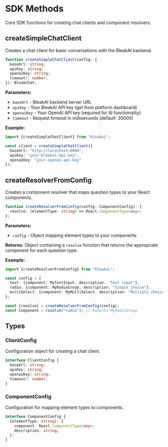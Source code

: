 # SDK Methods

Core SDK functions for creating chat clients and component resolvers.

## createSimpleChatClient

Creates a chat client for basic conversations with the BleakAI backend.

```typescript
function createSimpleChatClient(config: {
  baseUrl: string;
  apiKey: string;
  openaiKey: string;
  timeout?: number;
}): BleakChat;
```

**Parameters:**

- `baseUrl` - BleakAI backend server URL
- `apiKey` - Your BleakAI API key (get from platform dashboard)
- `openaiKey` - Your OpenAI API key (required for AI functionality)
- `timeout` - Request timeout in milliseconds (default: 30000)

**Example:**

```typescript
import {createSimpleChatClient} from "bleakai";

const client = createSimpleChatClient({
  baseUrl: "http://localhost:8000",
  apiKey: "your-bleakai-api-key",
  openaiKey: "your-openai-api-key"
});
```

## createResolverFromConfig

Creates a component resolver that maps question types to your React components.

```typescript
function createResolverFromConfig(config: ComponentConfig): {
  resolve: (elementType: string) => React.ComponentType<any>;
};
```

**Parameters:**

- `config` - Object mapping element types to your components

**Returns:** Object containing a `resolve` function that returns the appropriate component for each question type.

**Example:**

```typescript
import {createResolverFromConfig} from "bleakai";

const config = {
  text: {component: MyTextInput, description: "Text input"},
  radio: {component: MyRadioGroup, description: "Single choice"},
  multiSelect: {component: MyMultiSelect, description: "Multiple choice"}
};

const {resolve} = createResolverFromConfig(config);
const Component = resolve("radio"); // Returns MyRadioGroup
```

## Types

### ClientConfig

Configuration object for creating a chat client.

```typescript
interface ClientConfig {
  baseUrl: string;
  apiKey: string;
  openaiKey: string;
  timeout?: number;
}
```

### ComponentConfig

Configuration for mapping element types to components.

```typescript
interface ComponentConfig {
  [elementType: string]: {
    component: React.ComponentType<any>;
    description: string;
  };
}
```

